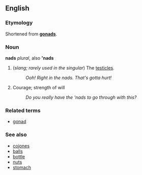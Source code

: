 ==English==
===Etymology===
Shortened from '''[[gonad]]s'''.

===Noun===
'''nads''' ''plural'', also ''' 'nads'''

#(''slang; rarely used in the singular'') The [[testicle]]s.
#: ''Ooh!  Right in the nads.  That's gotta hurt!''
# {{slang}} Courage; strength of will
#: ''Do you really have the 'nads to go through with this?''

===Related terms===
*[[gonad]]

===See also===
*[[cojones]]
*[[balls]]
*[[bottle]]
*[[nuts]]
*[[stomach]]